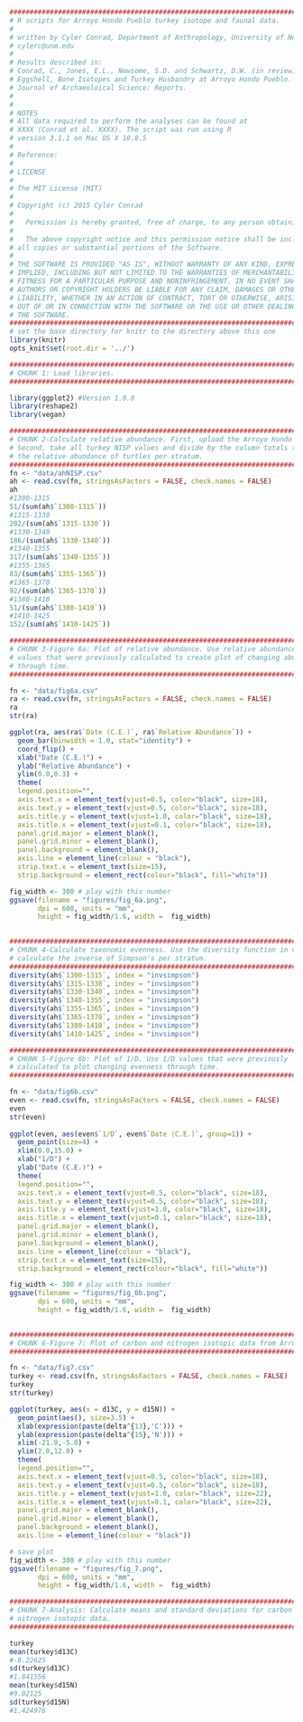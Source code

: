 ```r
#########################################################################################
# R scripts for Arroyo Hondo Pueblo turkey isotope and faunal data.
# 
# written by Cyler Conrad, Department of Anthropology, University of New Mexico
# cylerc@unm.edu
#
# Results described in:
# Conrad, C., Jones, E.L., Newsome, S.D. and Schwartz, D.W. (in review). 
# Eggshell, Bone Isotopes and Turkey Husbandry at Arroyo Hondo Pueblo. 
# Journal of Archaeoloical Science: Reports.
#
#
# NOTES
# All data required to perform the analyses can be found at
# XXXX (Conrad et al. XXXX). The script was run using R 
# version 3.1.1 on Mac OS X 10.8.5
#
# Reference: 
#
# LICENSE
# 
# The MIT License (MIT)
# 
# Copyright (c) 2015 Cyler Conrad
#   
#   Permission is hereby granted, free of charge, to any person obtaining a copy of this software and associated documentation files (the "Software"), to deal in the Software without restriction, including without limitation the rights to use, copy, modify, merge, publish, distribute, sublicense, and/or sell copies of the Software, and to permit persons to whom the Software is furnished to do so, subject to the following conditions:
#   
#   The above copyright notice and this permission notice shall be included in
# all copies or substantial portions of the Software.
# 
# THE SOFTWARE IS PROVIDED "AS IS", WITHOUT WARRANTY OF ANY KIND, EXPRESS OR
# IMPLIED, INCLUDING BUT NOT LIMITED TO THE WARRANTIES OF MERCHANTABILITY,
# FITNESS FOR A PARTICULAR PURPOSE AND NONINFRINGEMENT. IN NO EVENT SHALL THE
# AUTHORS OR COPYRIGHT HOLDERS BE LIABLE FOR ANY CLAIM, DAMAGES OR OTHER
# LIABILITY, WHETHER IN AN ACTION OF CONTRACT, TORT OR OTHERWISE, ARISING FROM,
# OUT OF OR IN CONNECTION WITH THE SOFTWARE OR THE USE OR OTHER DEALINGS IN
# THE SOFTWARE.
################################################################################
# set the base directory for knitr to the directory above this one
library(knitr)
opts_knit$set(root.dir = '../')
```

```r
###############################################################################
# CHUNK 1: Load libraries.
################################################################################

library(ggplot2) #Version 1.0.0
library(reshape2)
library(vegan)

```

```r
###############################################################################
# CHUNK 2-Calculate relative abundance. First, upload the Arroyo Hondo NISP table.
# Second, take all turkey NISP values and divide by the column totals to calculate
# the relative abundance of turtles per stratum. 
################################################################################
fn <- "data/ahNISP.csv" 
ah <- read.csv(fn, stringsAsFactors = FALSE, check.names = FALSE)
ah
#1300-1315
51/(sum(ah$`1300-1315`))
#1315-1330
202/(sum(ah$`1315-1330`))
#1330-1340
186/(sum(ah$`1330-1340`))
#1340-1355
317/(sum(ah$`1340-1355`))
#1355-1365
83/(sum(ah$`1355-1365`))
#1365-1370
92/(sum(ah$`1365-1370`))
#1380-1410
51/(sum(ah$`1380-1410`))
#1410-1425
152/(sum(ah$`1410-1425`))
```

```r
###############################################################################
# CHUNK 3-Figure 6a: Plot of relative abundance. Use relative abundance
# values that were previously calculated to create plot of changing abundance 
# through time. 
################################################################################

fn <- "data/fig6a.csv" 
ra <- read.csv(fn, stringsAsFactors = FALSE, check.names = FALSE)
ra
str(ra)

ggplot(ra, aes(ra$`Date (C.E.)`, ra$`Relative Abundance`)) +
  geom_bar(binwidth = 1.0, stat="identity") +
  coord_flip() +
  xlab("Date (C.E.)") +
  ylab("Relative Abundance") +
  ylim(0.0,0.3) +
  theme(
  legend.position="",
  axis.text.x = element_text(vjust=0.5, color="black", size=18),
  axis.text.y = element_text(vjust=0.5, color="black", size=18), 
  axis.title.y = element_text(vjust=1.0, color="black", size=18),
  axis.title.x = element_text(vjust=0.1, color="black", size=18),
  panel.grid.major = element_blank(),
  panel.grid.minor = element_blank(),
  panel.background = element_blank(), 
  axis.line = element_line(colour = "black"),
  strip.text.x = element_text(size=15),
  strip.background = element_rect(colour="black", fill="white"))

fig_width <- 300 # play with this number
ggsave(filename = "figures/fig_6a.png",
       dpi = 600, units = "mm",
       height = fig_width/1.6, width =  fig_width)
  
```

```r
###############################################################################
# CHUNK 4-Calculate taxonomic evenness. Use the diversity function in vegan to 
# calculate the inverse of Simpson's per stratum. 
################################################################################
diversity(ah$`1300-1315`, index = "invsimpson")
diversity(ah$`1315-1330`, index = "invsimpson")
diversity(ah$`1330-1340`, index = "invsimpson")
diversity(ah$`1340-1355`, index = "invsimpson")
diversity(ah$`1355-1365`, index = "invsimpson")
diversity(ah$`1365-1370`, index = "invsimpson")
diversity(ah$`1380-1410`, index = "invsimpson")
diversity(ah$`1410-1425`, index = "invsimpson")
```

```r
###############################################################################
# CHUNK 5-Figure 6b: Plot of 1/D. Use 1/D values that were previously 
# calculated to plot changing evenness through time.
################################################################################

fn <- "data/fig6b.csv" 
even <- read.csv(fn, stringsAsFactors = FALSE, check.names = FALSE)
even
str(even)
 
ggplot(even, aes(even$`1/D`, even$`Date (C.E.)`, group=1)) +
  geom_point(size=4) +
  xlim(0.0,15.0) +
  xlab("1/D") +
  ylab("Date (C.E.)") +
  theme(
  legend.position="",
  axis.text.x = element_text(vjust=0.5, color="black", size=18),
  axis.text.y = element_text(vjust=0.5, color="black", size=18), 
  axis.title.y = element_text(vjust=1.0, color="black", size=18),
  axis.title.x = element_text(vjust=0.1, color="black", size=18),
  panel.grid.major = element_blank(),
  panel.grid.minor = element_blank(), 
  panel.background = element_blank(), 
  axis.line = element_line(colour = "black"),
  strip.text.x = element_text(size=15),
  strip.background = element_rect(colour="black", fill="white"))

fig_width <- 300 # play with this number
ggsave(filename = "figures/fig_6b.png",
       dpi = 600, units = "mm",
       height = fig_width/1.6, width =  fig_width)
  
```

```r
###############################################################################
# CHUNK 6-Figure 7: Plot of carbon and nitrogen isotopic data from Arroyo Hondo Pueblo.
################################################################################

fn <- "data/fig7.csv"
turkey <- read.csv(fn, stringsAsFactors = FALSE, check.names = FALSE)
turkey
str(turkey) 

ggplot(turkey, aes(x = d13C, y = d15N)) + 
  geom_point(aes(), size=3.5) + 
  xlab(expression(paste(delta^{13},'C'))) + 
  ylab(expression(paste(delta^{15},'N'))) + 
  xlim(-21.0,-5.0) +
  ylim(2.0,12.0) +
  theme(
  legend.position="",
  axis.text.x = element_text(vjust=0.5, color="black", size=18),
  axis.text.y = element_text(vjust=0.5, color="black", size=18), 
  axis.title.y = element_text(vjust=1.0, color="black", size=22),
  axis.title.x = element_text(vjust=0.1, color="black", size=22),
  panel.grid.major = element_blank(),
  panel.grid.minor = element_blank(), 
  panel.background = element_blank(), 
  axis.line = element_line(colour = "black"))

# save plot
fig_width <- 300 # play with this number
ggsave(filename = "figures/fig_7.png",
       dpi = 600, units = "mm",
       height = fig_width/1.6, width =  fig_width)
```

```r
###############################################################################
# CHUNK 7-Analysis: Calculate means and standard deviations for carbon and 
# nitrogen isotopic data. 
################################################################################

turkey
mean(turkey$d13C)
#-8.22625
sd(turkey$d13C)
#1.841556
mean(turkey$d15N)
#9.02125
sd(turkey$d15N)
#1.424976
```


